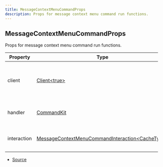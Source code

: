 ```yaml
---
title: MessageContextMenuCommandProps
description: Props for message context menu command run functions.
---
```


## MessageContextMenuCommandProps

Props for message context menu command run functions.

| Property    | Type                                                                                                                                                | Value | Description                                               |
| ----------- | --------------------------------------------------------------------------------------------------------------------------------------------------- | ----- | --------------------------------------------------------- |
| client      | [Client\<true>](https://discord.js.org/docs/packages/discord.js/main/Client:Class)                                                                  | N/A   | The Discord.js client object that CommandKit is handling. |
| handler     | [CommandKit](/docs/classes/CommandKit)                                                                                                              | N/A   | The current CommandKit handler instance.                  |
| interaction | [MessageContextMenuCommandInteraction\<CacheType>](https://discord.js.org/docs/packages/discord.js/main/MessageContextMenuCommandInteraction:Class) | N/A   | The current command interaction object.                   |

- [Source](https://github.com/underctrl-io/commandkit/blob/7e608cc8c859522925eced5a54de0a18e9cbc1e9/packages/commandkit/src/types.ts#L174)
